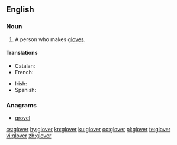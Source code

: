 {{also|Glover}}
==English==

===Noun===
{{en-noun}}

# A person who makes [[glove]]s.

====Translations====
{{trans-top|person who makes gloves}}
* Catalan: {{t|ca|guanter|m}}
* French: {{t+|fr|gantier|m}}
{{trans-mid}}
* Irish: {{t|ga|lámhainneoir|m}}
* Spanish: {{t+|es|guantero|m}}
{{trans-bottom}}

===Anagrams===
* [[grovel#English|grovel]]

[[cs:glover]]
[[hy:glover]]
[[kn:glover]]
[[ku:glover]]
[[oc:glover]]
[[pl:glover]]
[[te:glover]]
[[vi:glover]]
[[zh:glover]]